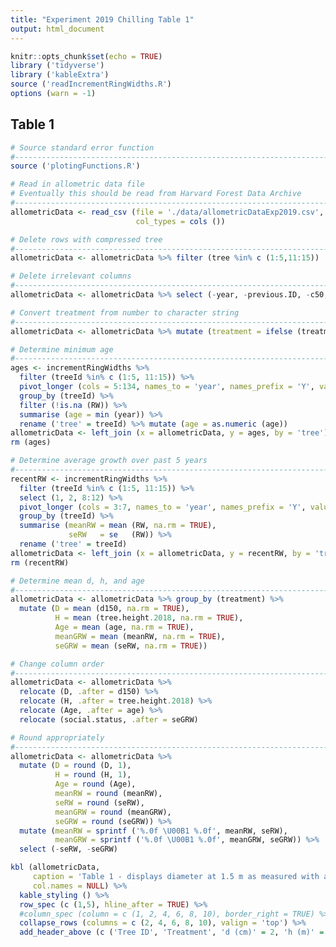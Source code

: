 ```yaml
---
title: "Experiment 2019 Chilling Table 1"
output: html_document
---
```


```r
knitr::opts_chunk$set(echo = TRUE)
library ('tidyverse')
library ('kableExtra')
source ('readIncrementRingWidths.R')
options (warn = -1)
```

## Table 1 


```r

# Source standard error function
#----------------------------------------------------------------------------------------
source ('plotingFunctions.R')

# Read in allometric data file
# Eventually this should be read from Harvard Forest Data Archive
#----------------------------------------------------------------------------------------
allometricData <- read_csv (file = './data/allometricDataExp2019.csv', 
                            col_types = cols ())

# Delete rows with compressed tree
#----------------------------------------------------------------------------------------
allometricData <- allometricData %>% filter (tree %in% c (1:5,11:15))

# Delete irrelevant columns
#----------------------------------------------------------------------------------------
allometricData <- allometricData %>% select (-year, -previous.ID, -c50, -d50, -c150, -c250, -d250, -h1, -h2, -h3, -comments, -file.ring.width.1, -file.ring.width.2, -file.ring.width.3)

# Convert treatment from number to character string
#----------------------------------------------------------------------------------------
allometricData <- allometricData %>% mutate (treatment = ifelse (treatment == 1, 'control','chilled'))

# Determine minimum age
#----------------------------------------------------------------------------------------
ages <- incrementRingWidths %>% 
  filter (treeId %in% c (1:5, 11:15)) %>% 
  pivot_longer (cols = 5:134, names_to = 'year', names_prefix = 'Y', values_to = 'RW') %>%
  group_by (treeId) %>%
  filter (!is.na (RW)) %>%
  summarise (age = min (year)) %>%
  rename ('tree' = treeId) %>% mutate (age = as.numeric (age))
allometricData <- left_join (x = allometricData, y = ages, by = 'tree')
rm (ages)  

# Determine average growth over past 5 years
#----------------------------------------------------------------------------------------
recentRW <- incrementRingWidths %>% 
  filter (treeId %in% c (1:5, 11:15)) %>% 
  select (1, 2, 8:12) %>% 
  pivot_longer (cols = 3:7, names_to = 'year', names_prefix = 'Y', values_to = 'RW') %>%
  group_by (treeId) %>%
  summarise (meanRW = mean (RW, na.rm = TRUE),
             seRW   = se   (RW)) %>%
  rename ('tree' = treeId)
allometricData <- left_join (x = allometricData, y = recentRW, by = 'tree')
rm (recentRW)

# Determine mean d, h, and age
#----------------------------------------------------------------------------------------
allometricData <- allometricData %>% group_by (treatment) %>% 
  mutate (D = mean (d150, na.rm = TRUE),
          H = mean (tree.height.2018, na.rm = TRUE),
          Age = mean (age, na.rm = TRUE),
          meanGRW = mean (meanRW, na.rm = TRUE),
          seGRW = mean (seRW, na.rm = TRUE))

# Change column order
#----------------------------------------------------------------------------------------
allometricData <- allometricData %>% 
  relocate (D, .after = d150) %>% 
  relocate (H, .after = tree.height.2018) %>% 
  relocate (Age, .after = age) %>% 
  relocate (social.status, .after = seGRW) 

# Round appropriately 
#----------------------------------------------------------------------------------------
allometricData <- allometricData %>% 
  mutate (D = round (D, 1),
          H = round (H, 1),
          Age = round (Age),
          meanRW = round (meanRW),
          seRW = round (seRW),
          meanGRW = round (meanGRW),
          seGRW = round (seGRW)) %>%
  mutate (meanRW = sprintf ('%.0f \U00B1 %.0f', meanRW, seRW),
          meanGRW = sprintf ('%.0f \U00B1 %.0f', meanGRW, seGRW)) %>%
  select (-seRW, -seGRW)
```

```r
kbl (allometricData, 
     caption = 'Table 1 - displays diameter at 1.5 m as measured with a diameter tape (d), mean height averaged across three hypsometer measurements (h), and both minimum age and the five-year mean of radial growth derived from increment cores, as well as social status for the control and chilled trees. For numeric values treatment group means are also listed. The table was automatically generated from publicly available data set (data set ID here) on the Harvard Forest Data Archive.',
     col.names = NULL) %>% 
  kable_styling () %>% 
  row_spec (c (1,5), hline_after = TRUE) %>%
  #column_spec (column = c (1, 2, 4, 6, 8, 10), border_right = TRUE) %>%
  collapse_rows (columns = c (2, 4, 6, 8, 10), valign = 'top') %>% 
  add_header_above (c ('Tree ID', 'Treatment', 'd (cm)' = 2, 'h (m)' = 2, 'Age (year)' = 2, 'Radial growth (μm)' = 2,'Social status'))
 
```
